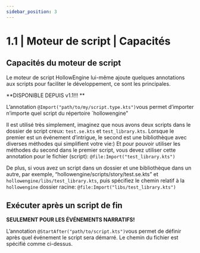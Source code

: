 ```yaml
---
sidebar_position: 3
---
```


# 1.1 | Moteur de script | Capacités

## Capacités du moteur de script

Le moteur de script HollowEngine lui-même ajoute quelques annotations aux scripts pour faciliter le développement, ce sont les principales.

**DISPONIBLE DEPUIS v1.1!!! **

L’annotation `@Import("path/to/my/script.type.kts")`vous permet d’importer n’importe quel script du répertoire `hollowengine”

Il est utilisé très simplement, imaginez que nous avons deux scripts dans le dossier de script creux: `test.se.kts` et `test_library.kts`.
Lorsque le premier est un événement d’intrigue, le second est une bibliothèque avec diverses méthodes qui simplifient votre vie:)
Et pour pouvoir utiliser les méthodes du second dans le premier script, vous devez utiliser cette annotation pour le fichier (script):
`@file:Import("test_library.kts")`

De plus, si vous avez un script dans un dossier et une bibliothèque dans un autre, par exemple, “hollowengine/scripts/story/test.se.kts”
et `hollowengine/libs/test_library.kts`, puis spécifiez le chemin relatif à la `hollowengine`
dossier racine: `@file:Import("libs/test_library.kts")`

## Exécuter après un script de fin

**SEULEMENT POUR LES ÉVÉNEMENTS NARRATIFS!**

L’annotation `@StartAfter("path/to/script.kts")`vous permet de définir après quel événement le script sera démarré.
Le chemin du fichier est spécifié comme ci-dessus.